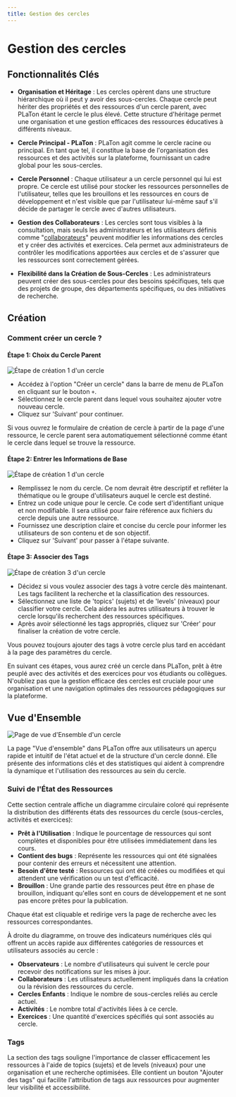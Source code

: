 ```yaml
---
title: Gestion des cercles
---
```



# Gestion des cercles

## Fonctionnalités Clés

- **Organisation et Héritage** :
  Les cercles opèrent dans une structure hiérarchique où il peut y avoir des sous-cercles. Chaque cercle peut hériter des propriétés et des ressources d'un cercle parent, avec PLaTon étant le cercle le plus élevé. Cette structure d'héritage permet une organisation et une gestion efficaces des ressources éducatives à différents niveaux.

- **Cercle Principal - PLaTon** :
  PLaTon agit comme le cercle racine ou principal. En tant que tel, il constitue la base de l'organisation des ressources et des activités sur la plateforme, fournissant un cadre global pour les sous-cercles.

- **Cercle Personnel** :
  Chaque utilisateur a un cercle personnel qui lui est propre. Ce cercle est utilisé pour stocker les ressources personnelles de l'utilisateur, telles que les brouillons et les ressources en cours de développement
  et n'est visible que par l'utilisateur lui-même sauf s'il décide de partager le cercle avec d'autres utilisateurs.

- **Gestion des Collaborateurs** :
  Les cercles sont tous visibles à la consultation, mais seuls les administrateurs et les utilisateurs définis comme "[collaborateurs](/doc/resources/members)" peuvent modifier les informations des cercles et y créer des activités et exercices. Cela permet aux administrateurs de contrôler les modifications apportées aux cercles et de s'assurer que les ressources sont correctement gérées.

- **Flexibilité dans la Création de Sous-Cercles** : Les administrateurs peuvent créer des sous-cercles pour des besoins spécifiques, tels que des projets de groupe, des départements spécifiques, ou des initiatives de recherche.

## Création

### Comment créer un cercle ?

#### Étape 1: Choix du Cercle Parent

![Étape de création 1 d'un cercle](../../../public/screens/resources/circles/create-1.png)

- Accédez à l'option "Créer un cercle" dans la barre de menu de PLaTon en cliquant sur le bouton `+`.
- Sélectionnez le cercle parent dans lequel vous souhaitez ajouter votre nouveau cercle.
- Cliquez sur 'Suivant' pour continuer.

<Callout type="info">
Si vous ouvrez le formulaire de création de cercle à partir de la page d'une ressource, le cercle parent sera automatiquement sélectionné comme étant le cercle dans lequel se trouve la ressource.
</Callout>


#### Étape 2: Entrer les Informations de Base

![Étape de création 1 d'un cercle](../../../public/screens/resources/circles/create-2.png)


- Remplissez le nom du cercle. Ce nom devrait être descriptif et refléter la thématique ou le groupe d'utilisateurs auquel le cercle est destiné.
- Entrez un code unique pour le cercle. Ce code sert d'identifiant unique et non modifiable. Il sera utilisé pour faire référence aux fichiers du cercle depuis une autre ressource.
- Fournissez une description claire et concise du cercle pour informer les utilisateurs de son contenu et de son objectif.
- Cliquez sur 'Suivant' pour passer à l'étape suivante.

#### Étape 3: Associer des Tags

![Étape de création 3 d'un cercle](../../../public/screens/resources/circles/create-3.png)

- Décidez si vous voulez associer des tags à votre cercle dès maintenant. Les tags facilitent la recherche et la classification des ressources.
- Sélectionnez une liste de 'topics' (sujets) et de 'levels' (niveaux) pour classifier votre cercle. Cela aidera les autres utilisateurs à trouver le cercle lorsqu'ils recherchent des ressources spécifiques.
- Après avoir sélectionné les tags appropriés, cliquez sur 'Créer' pour finaliser la création de votre cercle.

<Callout type="info">
Vous pouvez toujours ajouter des tags à votre cercle plus tard en accédant à la page des paramètres du cercle.
</Callout>

En suivant ces étapes, vous aurez créé un cercle dans PLaTon, prêt à être peuplé avec des activités et des exercices pour vos étudiants ou collègues.
N'oubliez pas que la gestion efficace des cercles est cruciale pour une organisation et une navigation optimales des ressources pédagogiques sur la plateforme.

## Vue d'Ensemble

![Page de vue d'Ensemble d'un cercle](../../../public/screens/resources/circles/overview.png)

La page "Vue d'ensemble" dans PLaTon offre aux utilisateurs un aperçu rapide et intuitif de l'état actuel et de la structure d'un cercle donné.
Elle présente des informations clés et des statistiques qui aident à comprendre la dynamique et l'utilisation des ressources au sein du cercle.

### Suivi de l'État des Ressources

Cette section centrale affiche un diagramme circulaire coloré qui représente la distribution des différents états des ressources du cercle (sous-cercles, activités et exercices):

- **Prêt à l'Utilisation** : Indique le pourcentage de ressources qui sont complètes et disponibles pour être utilisées immédiatement dans les cours.
- **Contient des bugs** : Représente les ressources qui ont été signalées pour contenir des erreurs et nécessitent une attention.
- **Besoin d'être testé** : Ressources qui ont été créées ou modifiées et qui attendent une vérification ou un test d'efficacité.
- **Brouillon** : Une grande partie des ressources peut être en phase de brouillon, indiquant qu'elles sont en cours de développement et ne sont pas encore prêtes pour la publication.

Chaque état est cliquable et redirige vers la page de recherche avec les ressources correspondantes.

À droite du diagramme, on trouve des indicateurs numériques clés qui offrent un accès rapide aux différentes catégories de ressources et utilisateurs associés au cercle :

- **Observateurs** : Le nombre d'utilisateurs qui suivent le cercle pour recevoir des notifications sur les mises à jour.
- **Collaborateurs** : Les utilisateurs actuellement impliqués dans la création ou la révision des ressources du cercle.
- **Cercles Enfants** : Indique le nombre de sous-cercles reliés au cercle actuel.
- **Activités** : Le nombre total d'activités liées à ce cercle.
- **Exercices** : Une quantité d'exercices spécifiés qui sont associés au cercle.

### Tags

La section des tags souligne l'importance de classer efficacement les ressources à l'aide de topics (sujets) et de levels (niveaux) pour une organisation et une recherche optimisées.
Elle contient un bouton "Ajouter des tags" qui facilite l'attribution de tags aux ressources pour augmenter leur visibilité et accessibilité.
